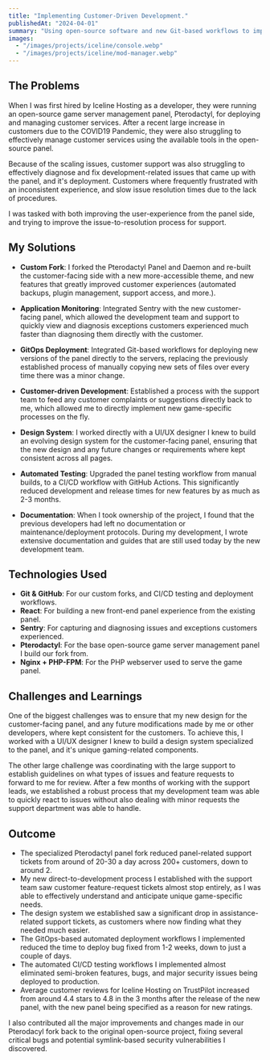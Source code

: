 ```yaml
---
title: "Implementing Customer-Driven Development."
publishedAt: "2024-04-01"
summary: "Using open-source software and new Git-based workflows to improve customer experiences."
images:
  - "/images/projects/iceline/console.webp"
  - "/images/projects/iceline/mod-manager.webp"
---
```


## The Problems

When I was first hired by Iceline Hosting as a developer, they were running an open-source game server management panel, Pterodactyl, for deploying and managing customer services. After a recent large increase in customers due to the COVID19 Pandemic, they were also struggling to effectively manage customer services using the available tools in the open-source panel.

Because of the scaling issues, customer support was also struggling to effectively diagnose and fix development-related issues that came up with the panel, and it's deployment. Customers where frequently frustrated with an inconsistent experience, and slow issue resolution times due to the lack of procedures.

I was tasked with both improving the user-experience from the panel side, and trying to improve the issue-to-resolution process for support.

## My Solutions

- **Custom Fork**: I forked the Pterodactyl Panel and Daemon and re-built the customer-facing side with a new more-accessible theme, and new features that greatly improved customer experiences (automated backups, plugin management, support access, and more.).

- **Application Monitoring**: Integrated Sentry with the new customer-facing panel, which allowed the development team and support to quickly view and diagnosis exceptions customers experienced much faster than diagnosing them directly with the customer.

- **GitOps Deployment**: Integrated Git-based workflows for deploying new versions of the panel directly to the servers, replacing the previously established process of manually copying new sets of files over every time there was a minor change.

- **Customer-driven Development**: Established a process with the support team to feed any customer complaints or suggestions directly back to me, which allowed me to directly implement new game-specific processes on the fly.

- **Design System**: I worked directly with a UI/UX designer I knew to build an evolving design system for the customer-facing panel, ensuring that the new design and any future changes or requirements where kept consistent across all pages.

- **Automated Testing**: Upgraded the panel testing workflow from manual builds, to a CI/CD workflow with GitHub Actions. This significantly reduced development and release times for new features by as much as 2-3 months.

- **Documentation**: When I took ownership of the project, I found that the previous developers had left no documentation or maintenance/deployment protocols. During my development, I wrote extensive documentation and guides that are still used today by the new development team.

## Technologies Used

- **Git & GitHub**: For our custom forks, and CI/CD testing and deployment workflows.
- **React**: For building a new front-end panel experience from the existing panel.
- **Sentry**: For capturing and diagnosing issues and exceptions customers experienced.
- **Pterodactyl**: For the base open-source game server management panel I build our fork from.
- **Nginx + PHP-FPM**: For the PHP webserver used to serve the game panel.

## Challenges and Learnings

One of the biggest challenges was to ensure that my new design for the customer-facing panel, and any future modifications made by me or other developers, where kept consistent for the customers. To achieve this, I worked with a UI/UX designer I knew to build a design system specialized to the panel, and it's unique gaming-related components.

The other large challenge was coordinating with the large support to establish guidelines on what types of issues and feature requests to forward to me for review. After a few months of working with the support leads, we established a robust process that my development team was able to quickly react to issues without also dealing with minor requests the support department was able to handle.

## Outcome

- The specialized Pterodactyl panel fork reduced panel-related support tickets from around of 20-30 a day across 200+ customers, down to around 2.
- My new direct-to-development process I established with the support team saw customer feature-request tickets almost stop entirely, as I was able to effectively understand and anticipate unique game-specific needs.
- The design system we established saw a significant drop in assistance-related support tickets, as customers where now finding what they needed much easier.
- The GitOps-based automated deployment workflows I implemented reduced the time to deploy bug fixed from 1-2 weeks, down to just a couple of days.
- The automated CI/CD testing workflows I implemented almost eliminated semi-broken features, bugs, and major security issues being deployed to production.
- Average customer reviews for Iceline Hosting on TrustPilot increased from around 4.4 stars to 4.8 in the 3 months after the release of the new panel, with the new panel being specified as a reason for new ratings.

I also contributed all the major improvements and changes made in our Pterodacyl fork back to the original open-source project, fixing several critical bugs and potential symlink-based security vulnerabilities I discovered.
